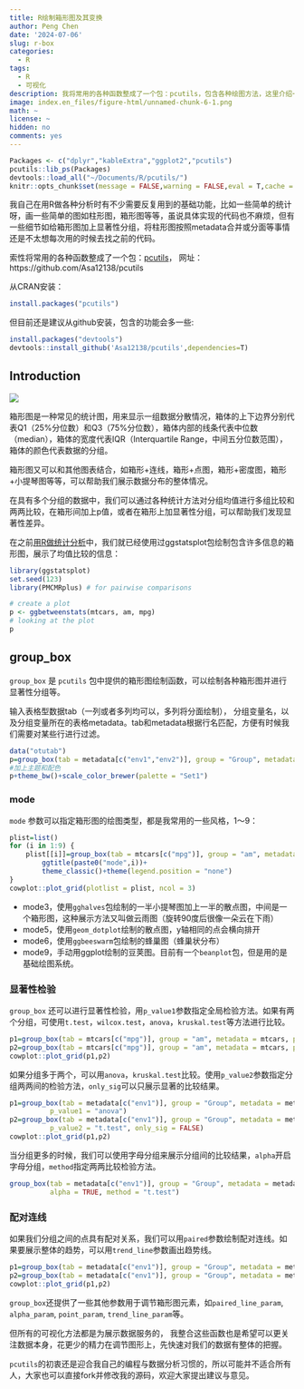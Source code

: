 ```yaml
---
title: R绘制箱形图及其变换
author: Peng Chen
date: '2024-07-06'
slug: r-box
categories:
  - R
tags:
  - R
  - 可视化
description: 我将常用的各种函数整成了一个包：pcutils，包含各种绘图方法，这里介绍一下绘制箱形图及其变换。
image: index.en_files/figure-html/unnamed-chunk-6-1.png
math: ~
license: ~
hidden: no
comments: yes
---
```

```r
Packages <- c("dplyr","kableExtra","ggplot2","pcutils")
pcutils::lib_ps(Packages)
devtools::load_all("~/Documents/R/pcutils/")
knitr::opts_chunk$set(message = FALSE,warning = FALSE,eval = T,cache = T)
```

我自己在用R做各种分析时有不少需要反复用到的基础功能，比如一些简单的统计呀，画一些简单的图如柱形图，箱形图等等，虽说具体实现的代码也不麻烦，但有一些细节如给箱形图加上显著性分组，将柱形图按照metadata合并或分面等事情还是不太想每次用的时候去找之前的代码。

索性将常用的各种函数整成了一个包：[pcutils](https://github.com/Asa12138/pcutils)，
网址：https://github.com/Asa12138/pcutils 

从CRAN安装：

```r
install.packages("pcutils")
```

但目前还是建议从github安装，包含的功能会多一些:
```r
install.packages("devtools")
devtools::install_github('Asa12138/pcutils',dependencies=T)
```

## Introduction

![](images/boxplot_explanation.png)

箱形图是一种常见的统计图，用来显示一组数据分散情况，箱体的上下边界分别代表Q1（25%分位数）和Q3（75%分位数），箱体内部的线条代表中位数（median），箱体的宽度代表IQR（Interquartile Range，中间五分位数范围），箱体的颜色代表数据的分组。

箱形图又可以和其他图表结合，如箱形+连线，箱形+点图，箱形+密度图，箱形+小提琴图等等，可以帮助我们展示数据分布的整体情况。

在具有多个分组的数据中，我们可以通过各种统计方法对分组均值进行多组比较和两两比较，在箱形间加上p值，或者在箱形上加显著性分组，可以帮助我们发现显著性差异。

在之前[用R做统计分析](https://asa-blog.netlify.app/p/r-statistics/)中，我们就已经使用过ggstatsplot包绘制包含许多信息的箱形图，展示了均值比较的信息：

```r
library(ggstatsplot)
set.seed(123)
library(PMCMRplus) # for pairwise comparisons

# create a plot
p <- ggbetweenstats(mtcars, am, mpg)
# looking at the plot
p
```

## group_box

`group_box` 是 `pcutils` 包中提供的箱形图绘制函数，可以绘制各种箱形图并进行显著性分组等。

输入表格型数据tab（一列或者多列均可以，多列将分面绘制），
分组变量名，以及分组变量所在的表格metadata。tab和metadata根据行名匹配，方便有时候我们需要对某些行进行过滤。

```r
data("otutab")
p=group_box(tab = metadata[c("env1","env2")], group = "Group", metadata = metadata)
#加上主题和配色
p+theme_bw()+scale_color_brewer(palette = "Set1")
```

### mode

`mode` 参数可以指定箱形图的绘图类型，都是我常用的一些风格，1～9：


```r
plist=list()
for (i in 1:9) {
    plist[[i]]=group_box(tab = mtcars[c("mpg")], group = "am", metadata = mtcars,mode = i)+
        ggtitle(paste0("mode",i))+
        theme_classic()+theme(legend.position = "none")
}
cowplot::plot_grid(plotlist = plist, ncol = 3)
```

- mode3，使用`gghalves`包绘制的一半小提琴图加上一半的散点图，中间是一个箱形图，这种展示方法又叫做云雨图（旋转90度后很像一朵云在下雨）
- mode5，使用`geom_dotplot`绘制的散点图，y轴相同的点会横向排开
- mode6，使用`ggbeeswarm`包绘制的蜂巢图（蜂巢状分布）
- mode9，手动用ggplot绘制的豆荚图。目前有一个`beanplot`包，但是用的是基础绘图系统。

### 显著性检验

`group_box` 还可以进行显著性检验，用`p_value1`参数指定全局检验方法。如果有两个分组，可使用`t.test`，`wilcox.test`，`anova`，`kruskal.test`等方法进行比较。

```r
p1=group_box(tab = mtcars[c("mpg")], group = "am", metadata = mtcars, p_value1 = "t.test")
p2=group_box(tab = mtcars[c("mpg")], group = "am", metadata = mtcars, p_value1 = "wilcox.test")
cowplot::plot_grid(p1,p2)
```

如果分组多于两个，可以用`anova`，`kruskal.test`比较。使用`p_value2`参数指定分组两两间的检验方法，`only_sig`可以只展示显著的比较结果。

```r
p1=group_box(tab = metadata[c("env1")], group = "Group", metadata = metadata, 
          p_value1 = "anova")
p2=group_box(tab = metadata[c("env1")], group = "Group", metadata = metadata,
          p_value2 = "t.test", only_sig = FALSE)
cowplot::plot_grid(p1,p2)
```

当分组更多的时候，我们可以使用字母分组来展示分组间的比较结果，`alpha`开启字母分组，`method`指定两两比较检验方法。

```r
group_box(tab = metadata[c("env1")], group = "Group", metadata = metadata, 
          alpha = TRUE, method = "t.test")
```


### 配对连线

如果我们分组之间的点具有配对关系，我们可以用`paired`参数绘制配对连线。如果要展示整体的趋势，可以用`trend_line`参数画出趋势线。

```r
p1=group_box(tab = metadata[c("env1")], group = "Group", metadata = metadata, paired = TRUE)
p2=group_box(tab = metadata[c("env1")], group = "Group", metadata = metadata, trend_line = TRUE)
cowplot::plot_grid(p1,p2)
```

`group_box`还提供了一些其他参数用于调节箱形图元素，如`paired_line_param`, `alpha_param`, `point_param`, `trend_line_param`等。

但所有的可视化方法都是为展示数据服务的，
我整合这些函数也是希望可以更关注数据本身，花更少的精力在调节图形上，先快速对我们的数据有整体的把握。

`pcutils`的初衷还是迎合我自己的编程与数据分析习惯的，所以可能并不适合所有人，大家也可以直接fork并修改我的源码，欢迎大家提出建议与意见。
